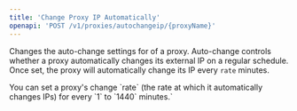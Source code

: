 ```yaml
---
title: 'Change Proxy IP Automatically'
openapi: 'POST /v1/proxies/autochangeip/{proxyName}'
---
```


Changes the auto-change settings for of a proxy. Auto-change controls whether a proxy automatically changes its external IP on a regular schedule. Once set, the proxy will automatically change its IP every `rate` minutes.


<Info>
    You can set a proxy's change `rate` (the rate at which it automatically changes IPs) for every `1` to `1440`
    minutes.`
</Info>